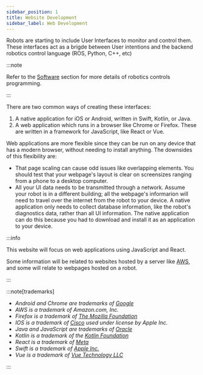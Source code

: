 ```yaml
---
sidebar_position: 1
title: Website Development
sidebar_label: Web Development
---
```


Robots are starting to include User Interfaces to monitor and control them.
These interfaces act as a brigde between User intentions and the backend robotics control language (ROS, Python, C++, etc)

:::note

Refer to the [Software](/docs/notes/software) section for more details of robotics controls programming.

:::

There are two common ways of creating these interfaces:

1. A native application for iOS or Android, written in Swift, Kotlin, or Java.
2. A web application which runs in a browser like Chrome or Firefox. These are written in a framework for JavaScript, like React or Vue.

Web applications are more flexible since they can be run on any device that has a modern browser, without needing to install anything.
The downsides of this flexibility are:

- That page scaling can cause odd issues like overlapping elements.
  You should test that your webpage's layout is clear on screensizes ranging from a phone to a desktop computer.
- All your UI data needs to be transmitted through a network.
  Assume your robot is in a different building; all the webpage's informarion will need to travel over the internet from the robot to your device.
  A native application only needs to collect database information, like the robot's diagnostics data, rather than all UI information.
  The native application can do this because you had to download and install it as an application to your device.

:::info

This website will focus on web applications using JavaScript and React.

Some information will be related to websites hosted by a server like [AWS](https://aws.amazon.com/), and some will relate to webpages hosted on a robot.

:::

:::note[trademarks]

- _Android and Chrome are trademarks of [Google](https://www.google.com/)_
- _AWS is a trademark of Amazon.com, Inc._
- _Firefox is a trademark of [The Mozilla Foundation](https://foundation.mozilla.org/en/)_
- _IOS is a trademark of [Cisco](https://www.cisco.com/) used under license by Apple Inc._
- _Java and JavaScript are trademarks of [Oracle](https://www.oracle.com/)_
- _Kotlin is a trademark of the [Kotlin Foundation](https://kotlinfoundation.org/)_
- _React is a trademark of [Meta](https://about.facebook.com/)_
- _Swift is a trademark of [Apple Inc.](https://www.apple.com/)_
- _Vue is a trademark of [Vue Technology LLC](https://vuejs.org/)_

:::
